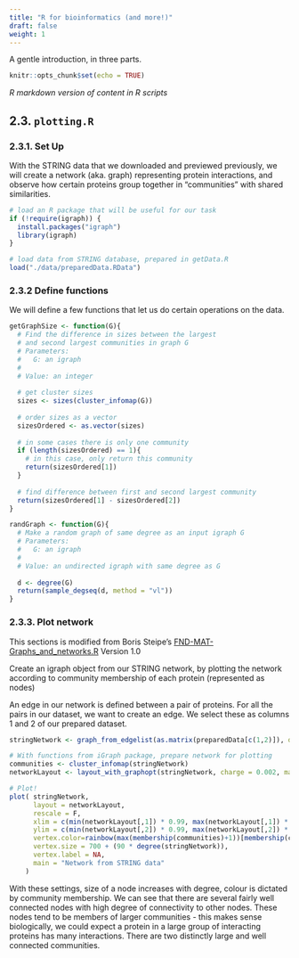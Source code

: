 ```yaml
---
title: "R for bioinformatics (and more!)"
draft: false
weight: 1
---
```


A gentle introduction, in three parts. 


<!--more-->

```r
knitr::opts_chunk$set(echo = TRUE)
```

*R markdown version of content in R scripts*

## 2.3. `plotting.R`

### 2.3.1. Set Up

With the STRING data that we downloaded and previewed previously, we will create a network (aka. graph) representing protein interactions, and observe how certain proteins group together in "communities" with shared similarities.

```r
# load an R package that will be useful for our task
if (!require(igraph)) {
  install.packages("igraph")
  library(igraph)
}

# load data from STRING database, prepared in getData.R
load("./data/preparedData.RData")
```


### 2.3.2 Define functions
We will define a few functions that let us do certain operations on the data.

```r
getGraphSize <- function(G){
  # Find the difference in sizes between the largest 
  # and second largest communities in graph G
  # Parameters:
  #   G: an igraph
  #
  # Value: an integer
  
  # get cluster sizes
  sizes <- sizes(cluster_infomap(G))
  
  # order sizes as a vector
  sizesOrdered <- as.vector(sizes)
  
  # in some cases there is only one community
  if (length(sizesOrdered) == 1){
    # in this case, only return this community
    return(sizesOrdered[1])
  }
  
  # find difference between first and second largest community
  return(sizesOrdered[1] - sizesOrdered[2])
}

randGraph <- function(G){
  # Make a random graph of same degree as an input igraph G
  # Parameters:
  #   G: an igraph
  #
  # Value: an undirected igraph with same degree as G
  
  d <- degree(G)
  return(sample_degseq(d, method = "vl"))
}
```



### 2.3.3. Plot network

This sections is modified from Boris Steipe's [FND-MAT-Graphs_and_networks.R](https://github.com/hyginn/ABC-units) Version 1.0 

Create an igraph object from our STRING network, by plotting the network 
according to community membership of each protein (represented as nodes)

An edge in our network is defined between a pair of proteins. For all the pairs 
in our dataset, we want to create an edge. We select these as columns 1 and 2 of 
our prepared dataset. 


```r
stringNetwork <- graph_from_edgelist(as.matrix(preparedData[c(1,2)]), directed = F)

# With functions from iGraph package, prepare network for plotting
communities <- cluster_infomap(stringNetwork)
networkLayout <- layout_with_graphopt(stringNetwork, charge = 0.002, mass=100, spring.constant = 0.5)

# Plot!
plot( stringNetwork,
      layout = networkLayout,
      rescale = F,
      xlim = c(min(networkLayout[,1]) * 0.99, max(networkLayout[,1]) * 1.01),
      ylim = c(min(networkLayout[,2]) * 0.99, max(networkLayout[,2]) * 1.01),
      vertex.color=rainbow(max(membership(communities)+1))[membership(communities)+1],
      vertex.size = 700 + (90 * degree(stringNetwork)),
      vertex.label = NA,
      main = "Network from STRING data"
    )
```

With these settings, size of a node increases with degree, colour is dictated by 
community membership. We can see that there are several fairly well connected nodes 
with high degree of connectivity to other nodes. These nodes tend to be members of 
larger communities - this makes sense biologically, we could expect a protein in a 
large group of interacting proteins has many interactions. There are two distinctly 
large and well connected communities.

